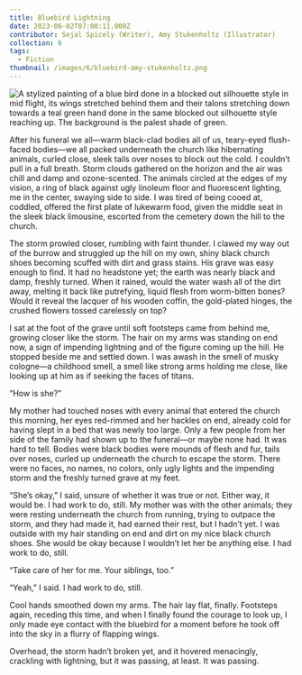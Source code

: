 ```yaml
---
title: Bluebird Lightning
date: 2023-06-02T07:00:11.000Z
contributor: Sejal Spicely (Writer), Amy Stukenholtz (Illustrator)
collection: 6
tags:
  - Fiction
thumbnail: /images/6/bluebird-amy-stukenholtz.png
---
```


<div class="center">
  <img src="/images/6/bluebird-amy-stukenholtz.png" alt="A stylized painting of a blue bird done in a blocked out silhouette style in mid flight, its wings stretched behind them and their talons stretching down towards a teal green hand done in the same blocked out silhouette style reaching up. The background is the palest shade of green." class="w650" />
</div>

After his funeral we all—warm black-clad bodies all of us, teary-eyed flush-faced bodies—we all packed underneath the church like hibernating animals, curled close, sleek tails over noses to block out the cold. I couldn’t pull in a full breath. Storm clouds gathered on the horizon and the air was chill and damp and ozone-scented. The animals circled at the edges of my vision, a ring of black against ugly linoleum floor and fluorescent lighting, me in the center, swaying side to side. I was tired of being cooed at, coddled, offered the first plate of lukewarm food, given the middle seat in the sleek black limousine, escorted from the cemetery down the hill to the church.

The storm prowled closer, rumbling with faint thunder. I clawed my way out of the burrow and struggled up the hill on my own, shiny black church shoes becoming scuffed with dirt and grass stains. His grave was easy enough to find. It had no headstone yet; the earth was nearly black and damp, freshly turned. When it rained, would the water wash all of the dirt away, melting it back like putrefying, liquid flesh from worm-bitten bones? Would it reveal the lacquer of his wooden coffin, the gold-plated hinges, the crushed flowers tossed carelessly on top?

I sat at the foot of the grave until soft footsteps came from behind me, growing closer like the storm. The hair on my arms was standing on end now, a sign of impending lightning and of the figure coming up the hill. He stopped beside me and settled down. I was awash in the smell of musky cologne—a childhood smell, a smell like strong arms holding me close, like looking up at him as if seeking the faces of titans.

“How is she?”

My mother had touched noses with every animal that entered the church this morning, her eyes red-rimmed and her hackles on end, already cold for having slept in a bed that was newly too large. Only a few people from her side of the family had shown up to the funeral—or maybe none had. It was hard to tell. Bodies were black bodies were mounds of flesh and fur, tails over noses, curled up underneath the church to escape the storm. There were no faces, no names, no colors, only ugly lights and the impending storm and the freshly turned grave at my feet.

“She’s okay,” I said, unsure of whether it was true or not. Either way, it would be. I had work to do, still. My mother was with the other animals; they were resting underneath the church from running, trying to outpace the storm, and they had made it, had earned their rest, but I hadn’t yet. I was outside with my hair standing on end and dirt on my nice black church shoes. She would be okay because I wouldn’t let her be anything else. I had work to do, still.

“Take care of her for me. Your siblings, too.”

“Yeah,” I said. I had work to do, still.

Cool hands smoothed down my arms. The hair lay flat, finally. Footsteps again, receding this time, and when I finally found the courage to look up, I only made eye contact with the bluebird for a moment before he took off into the sky in a flurry of flapping wings. 

Overhead, the storm hadn’t broken yet, and it hovered menacingly, crackling with lightning, but it was passing, at least. It was passing.
